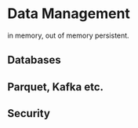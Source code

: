 # Data Management

in memory, out of memory persistent.


## Databases

## Parquet, Kafka etc. 


## Security
